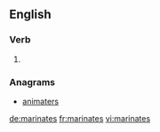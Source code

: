 ==English==

===Verb===
{{head|en}}

# {{en-third-person singular of|marinate}}

===Anagrams===
* [[animaters#English|animaters]]

[[de:marinates]]
[[fr:marinates]]
[[vi:marinates]]